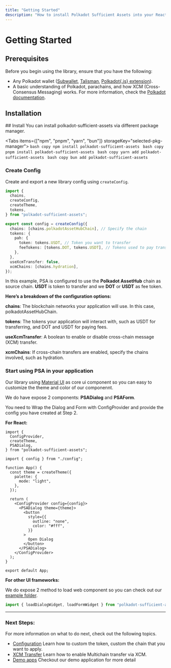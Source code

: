 ```yaml
---
title: "Getting Started"
description: "How to install Polkadot Sufficient Assets into your React project"
---
```



# Getting Started

## Prerequisites

Before you begin using the library, ensure that you have the following:

- Any Polkadot wallet ([Subwallet](https://www.subwallet.app/), [Talisman](https://talisman.xyz/), [Polkadot\{.js} extension](https://polkadot.js.org/extension/)).
- A basic understanding of Polkadot, parachains, and how XCM (Cross-Consensus Messaging) works. For more information, check the [Polkadot documentation](https://wiki.polkadot.network/).

## Installation

<Steps>
## Install
You can install polkadot-sufficient-assets via different package manager.

<Tabs items={["npm", "pnpm", "yarn", "bun"]} storageKey="selected-pkg-manager">
  <Tab>```bash copy npm install polkadot-sufficient-assets ```</Tab>
  <Tab>```bash copy pnpm install polkadot-sufficient-assets ```</Tab>
  <Tab>```bash copy yarn add polkadot-sufficient-assets ```</Tab>
  <Tab>```bash copy bun add polkadot-sufficient-assets ```</Tab>
</Tabs>

### Create Config

Create and export a new library config using `createConfig`.

```ts filename="config.ts"
import {
  chains,
  createConfig,
  createTheme,
  tokens,
} from "polkadot-sufficient-assets";

export const config = createConfig({
  chains: [chains.polkadotAssetHubChain], // Specify the chain
  tokens: {
    pah: {
      token: tokens.USDT, // Token you want to transfer
      feeTokens: [tokens.DOT, tokens.USDT], // Tokens used to pay transaction fees
    },
  },
  useXcmTransfer: false,
  xcmChains: [chains.hydration],
});
```

In this example, PSA is configured to use the **Polkadot AssetHub** chain as source chain. **USDT** is token to transfer and we **DOT** or **USDT** as fee token.

**Here’s a breakdown of the configuration options:**

**chains**: The blockchain networks your application will use. In this case, polkadotAssetHubChain.

**tokens**: The tokens your application will interact with, such as USDT for transferring, and DOT and USDT for paying fees.

**useXcmTransfer**: A boolean to enable or disable cross-chain message (XCM) transfer.

**xcmChains**: If cross-chain transfers are enabled, specify the chains involved, such as hydration.

### Start using PSA in your application

Our library using [Material UI](https://mui.com/) as core ui component so you can easy to customize the theme and color of our componennt.

We do have expose 2 components: **PSADialog** and **PSAForm**.

You need to Wrap the Dialog and Form with ConfigProvider and provide the config you have created at Step 2.

**For React:**

```tsx filename="App.ts"
import {
  ConfigProvider,
  createTheme,
  PSADialog,
} from "polkadot-sufficient-assets";

import { config } from "./config";

function App() {
  const theme = createTheme({
    palette: {
      mode: "light",
    },
  });

  return (
    <ConfigProvider config={config}>
      <PSADialog theme={theme}>
        <button
          style={{
            outline: "none",
            color: "#fff",
          }}
        >
          Open Dialog
        </button>
      </PSADialog>
    </ConfigProvider>
  );
}

export default App;
```

**For other UI frameworks:**

We do expose 2 method to load web component so you can check out our [example folder](https://github.com/DecentroDev/polkadot-sufficient-assets/tree/main/example).

```ts
import { loadDialogWidget, loadFormWidget } from "polkadot-sufficient-assets";
```

</Steps>

---

### Next Steps:

For more information on what to do next, check out the following topics.

- [Configuration](/polkadot-sufficient-assets/custom-config/network) Learn how to custom the token, custom the chain that you want to apply.
- [XCM Transfer](/polkadot-sufficient-assets/advanced/cross-chain) Learn how to enable Multichain transfer via XCM.
- [Demo apps](https://github.com/DecentroDev/polkadot-sufficient-assets/tree/main/example/mini-app) Checkout our demo application for more detail
